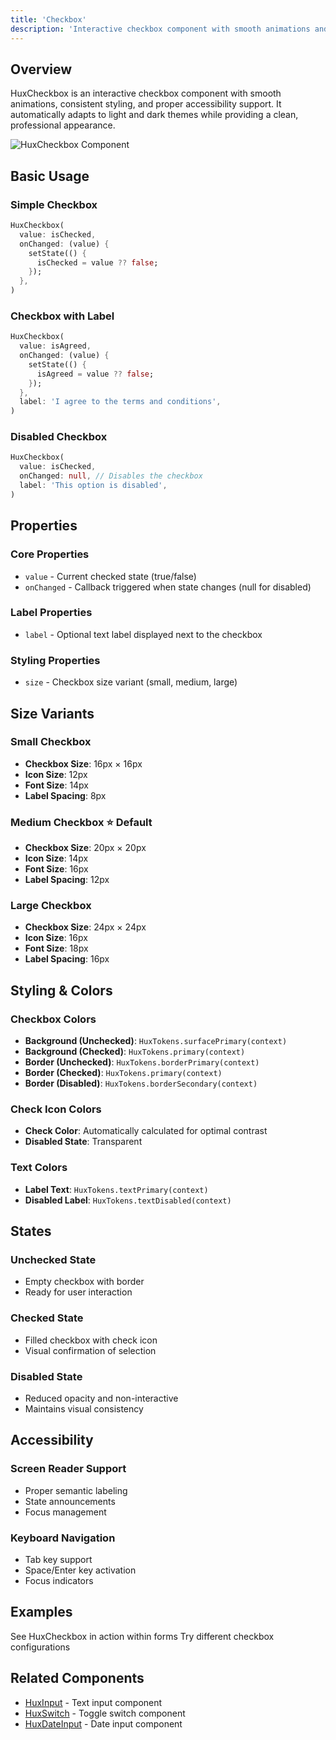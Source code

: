 ```yaml
---
title: 'Checkbox'
description: 'Interactive checkbox component with smooth animations and consistent styling'
---
```


## Overview

HuxCheckbox is an interactive checkbox component with smooth animations, consistent styling, and proper accessibility support. It automatically adapts to light and dark themes while providing a clean, professional appearance.

![HuxCheckbox Component](/images/hux-checkbox.png)

## Basic Usage

### Simple Checkbox
```dart
HuxCheckbox(
  value: isChecked,
  onChanged: (value) {
    setState(() {
      isChecked = value ?? false;
    });
  },
)
```

### Checkbox with Label
```dart
HuxCheckbox(
  value: isAgreed,
  onChanged: (value) {
    setState(() {
      isAgreed = value ?? false;
    });
  },
  label: 'I agree to the terms and conditions',
)
```

### Disabled Checkbox
```dart
HuxCheckbox(
  value: isChecked,
  onChanged: null, // Disables the checkbox
  label: 'This option is disabled',
)
```

## Properties

### Core Properties
- `value` - Current checked state (true/false)
- `onChanged` - Callback triggered when state changes (null for disabled)

### Label Properties
- `label` - Optional text label displayed next to the checkbox

### Styling Properties
- `size` - Checkbox size variant (small, medium, large)

## Size Variants

### Small Checkbox
- **Checkbox Size**: 16px × 16px
- **Icon Size**: 12px
- **Font Size**: 14px
- **Label Spacing**: 8px

### Medium Checkbox ⭐ **Default**
- **Checkbox Size**: 20px × 20px
- **Icon Size**: 14px
- **Font Size**: 16px
- **Label Spacing**: 12px

### Large Checkbox
- **Checkbox Size**: 24px × 24px
- **Icon Size**: 16px
- **Font Size**: 18px
- **Label Spacing**: 16px

## Styling & Colors

### Checkbox Colors
- **Background (Unchecked)**: `HuxTokens.surfacePrimary(context)`
- **Background (Checked)**: `HuxTokens.primary(context)`
- **Border (Unchecked)**: `HuxTokens.borderPrimary(context)`
- **Border (Checked)**: `HuxTokens.primary(context)`
- **Border (Disabled)**: `HuxTokens.borderSecondary(context)`

### Check Icon Colors
- **Check Color**: Automatically calculated for optimal contrast
- **Disabled State**: Transparent

### Text Colors
- **Label Text**: `HuxTokens.textPrimary(context)`
- **Disabled Label**: `HuxTokens.textDisabled(context)`

## States

### Unchecked State
- Empty checkbox with border
- Ready for user interaction

### Checked State
- Filled checkbox with check icon
- Visual confirmation of selection

### Disabled State
- Reduced opacity and non-interactive
- Maintains visual consistency

## Accessibility

### Screen Reader Support
- Proper semantic labeling
- State announcements
- Focus management

### Keyboard Navigation
- Tab key support
- Space/Enter key activation
- Focus indicators

## Examples

<CardGroup cols={2}>
  <Card
    title="Form Building"
    icon="edit"
    href="/examples/form-building"
  >
    See HuxCheckbox in action within forms
  </Card>
  <Card
    title="Interactive Examples"
    icon="mouse-pointer"
    href="/examples/interactive"
  >
    Try different checkbox configurations
  </Card>
</CardGroup>

## Related Components

- [HuxInput](/components/input) - Text input component
- [HuxSwitch](/components/switch) - Toggle switch component
- [HuxDateInput](/components/date-input) - Date input component
